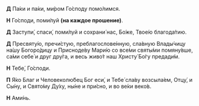 **Д** Па́ки и па́ки, ми́ром Го́споду помо́лимся.

**Н** Го́споди, поми́луй **(на каждое прошение)**.

**Д** Заступи́, спаси́, поми́луй и сохрани́ нас, Бо́же, Твое́ю благода́тию.

**Д** Пресвяту́ю, пречи́стую, преблагослове́нную, сла́вную Влады́чицу на́шу Богоро́дицу и Присноде́ву Мари́ю со все́ми святы́ми помяну́вше, са́ми себе́ и друг дру́га, и весь живо́т наш Христу́ Бо́гу предади́м.

**Н** Тебе́, Го́споди.

**П** Я́ко Благ и Человеколю́бец Бог еси́, и Тебе́ сла́ву возсыла́ем, Отцу́, и Сы́ну, и Свято́му Ду́ху, ны́не и при́сно, и во ве́ки веко́в.

**Н** Ами́нь.
